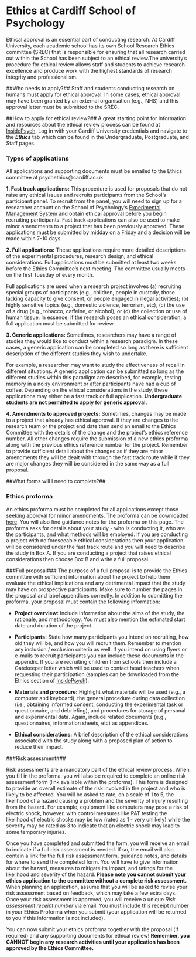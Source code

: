 # Ethics at Cardiff School of Psychology

Ethical approval is an essential part of conducting research. At Cardiff University, each academic school has its own School Research Ethics committee (SREC) that is responsible for ensuring that all research carried out within the School has been subject to an ethical review.The university's procedure for ethical review allows staff and students to achieve research excellence and produce work with the highest standards of research integrity and professionalism.

##Who needs to apply?##
Staff and students conducting research on humans must apply for ethical approval. In some cases, ethical approval may have been granted by an external organisation (e.g., NHS) and this approval letter must be submitted to the SREC. 

##How to apply for ethical review?##
A great starting point for information and resources about the ethical review process can be found at [InsidePsych](https://inside.psych.cf.ac.uk/). Log in with your Cardiff University credentials and navigate to the _**Ethics**_ tab which can be found in the Undergraduate, Postgraduate, and Staff pages. 

### Types of applications ###
All applications and supporting documents must be emailed to the Ethics committee at psychethics@cardiff.ac.uk 

**1. Fast track applications:** This procedure is used for proposals that do not raise any ethical issues and recruits participants from the School's participant panel. To recruit from the panel, you will need to sign up for a researcher account on the School of Psychology's [Experimental Management System](https://cardiff.sona-systems.com/Default.aspx?ReturnUrl=/) and obtain ethical approval before you begin recruiting participants. Fast track applications can also be used to make minor amendments to a project that has been previously approved. These applications must be submitted by midday on a Friday and a decision will be made within 7-10 days.

**2. Full applications:** These applications require more detailed descriptions of the experimental procedures, research design, and ethical considerations. Full applications must be submitted at least two weeks before the Ethics Committee's next meeting. The committee usually meets on the first Tuesday of every month.

Full applications are used when a research project involves (a) recruiting special groups of participants (e.g., children, people in custody, those lacking capacity to give consent, or people engaged in illegal activities); (b) highly sensitive topics (e.g., domestic violence, terrorism, etc), (c) the use of a drug (e.g., tobacco, caffeine, or alcohol), or (d) the collection or use of human tissue. In essence, if the research poses an ethical consideration, a full application must be submitted for review.

**3. Generic applications:** Sometimes, researchers may have a range of studies they would like to conduct within a research paradigm. In these cases, a generic application can be completed so long as there is sufficient description of the different studies they wish to undertake.

For example, a researcher may want to study the effectiveness of recall in different situations. A generic application can be submitted so long as the different studies within this paradigm are described, for example, testing memory in a noisy environment or after participants have had a cup of coffee. Depending on the ethical considerations in the study, these applications may either be a fast track or full application. **Undergraduate students are not permitted to apply for generic approval.**

**4. Amendments to approved projects:** Sometimes, changes may be made to a project that already has ethical approval. If they are changes to the research team or the project end date then send an email to the Ethics Committee with the details of the change and the project's ethics reference number. All other changes require the submission of a new ethics proforma along with the previous ethics reference number for the project. Remember to provide sufficient detail about the changes as if they are minor amendments they will be dealt with through the fast track route while if they are major changes they will be considered in the same way as a full proposal.

##What forms will I need to complete?##

### Ethics proforma###
An ethics proforma must be completed for all applications except those seeking approval for minor amendments. The proforma can be downloaded [here](https://inside.psych.cf.ac.uk/). You will also find guidance notes for the proforma on this page. The proforma asks for details about your study - who is conducting it, who are the participants, and what methods will be employed. If you are conducting a project with no foreseeable ethical considerations then your application will be considered under the fast track route and you will need to describe the study in Box A. If you are conducting a project that raises ethical considerations then choose Box B and write a full proposal.

###Full proposal###
The purpose of a full proposal is to provide the Ethics committee with sufficient information about the project to help them evaluate the ethical implications and any detrimental impact that the study may have on prospective participants. Make sure to number the pages in the proposal and label appendices correctly. In addition to submitting the proforma, your proposal must contain the following information:

* **Project overview:** Include information about the aims of the study, the rationale, and methodology. You must also mention the estimated start date and duration of the project.

* **Participants:** State how many participants you intend on recruiting, how old they will be, and how you will recruit them. Remember to mention any inclusion / exclusion criteria as well. If you intend on using flyers or e-mails to recruit participants you can include these documents in the appendix. If you are recruiting children from schools then include a Gatekeeper letter which will be used to contact head teachers when requesting their participation (samples can be downloaded from the Ethics section of [InsidePsych](https://inside.psych.cf.ac.uk/)).

* **Materials and procedure:** Highlight what materials will be used (e.g., a computer and keyboard), the general procedure during data collection (i.e., obtaining informed consent, conducting the experimental task or questionnaire, and debriefing), and procedures for storage of personal and experimental data. Again, include related documents (e.g., questionnaires, information sheets, etc) as appendices. 

* **Ethical considerations:** A brief description of the ethical considerations associated with the study along with a proposed plan of action to reduce their impact.


###Risk assessment###

Risk assessments are a mandatory part of the ethical review process. When you fill in the proforma, you will also be required to complete an online risk assessment form (link available within the proforma). This form is designed to provide an overall estimate of the risk involved in the project and who is likely to be affected. You will be asked to rate, on a scale of 1 to 5, the likelihood of a hazard causing a problem and the severity of injury resulting from the hazard. For example, equipment like computers may pose a risk of electric shock, however, with control measures like PAT testing the likelihood of electric shocks may be low (rated as 1 - very unlikely) while the severity may be rated as 3 to indicate that an electric shock may lead to some temporary injuries.

Once you have completed and submitted the form, you will receive an email to indicate if a full risk assessment is needed. If so, the email will also contain a link for the full risk assessment form, guidance notes, and details for where to send the completed form. You will have to give information about the hazard, measures to mitigate its impact, and ratings for the likelihood and severity of the hazard. **Please note you cannot submit your ethics application to the committee without a complete risk assessment.** When planning an application, assume that you will be asked to revise your risk assessment based on feedback, which may take a few extra days. Once your risk assessment is approved, you will receive a unique *Risk assessment receipt number* via email. You must include this receipt number in your Ethics Proforma when you submit (your application will be returned to you if this information is not included).

You can now submit your ethics proforma together with the proposal (if required) and any supporting documents for ethical review! **Remember, you CANNOT begin any research activities until your application has been approved by the Ethics Committee.**